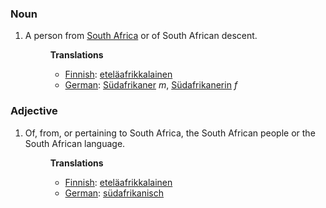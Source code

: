===Noun===
#A person from [[South Africa]] or of South African descent.
#:'''Translations'''
#:*[[Finnish]]: [[eteläafrikkalainen]]
#:*[[German]]: [[Südafrikaner]] ''m'', [[Südafrikanerin]] ''f''

===Adjective===
#Of, from, or pertaining to South Africa, the South African people or the South African language.
#:'''Translations'''
#:*[[Finnish]]: [[eteläafrikkalainen]]
#:*[[German]]: [[südafrikanisch]]